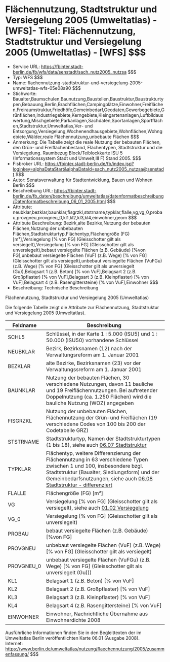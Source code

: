 # Flächennutzung, Stadtstruktur und Versiegelung 2005 (Umweltatlas) - [WFS]- Titel: Flächennutzung, Stadtstruktur und Versiegelung 2005 (Umweltatlas) - [WFS] $$$
- Service URL: https://fbinter.stadt-berlin.de/fb/wfs/data/senstadt/sach_nutz2005_nutzsa $$$
- Typ: WFS $$$
- Name: flachennutzung-stadtstruktur-und-versiegelung-2005-umweltatlas-wfs-05e08a90 $$$
- Stichworte: Baualter,Baumschulen,Baunutzung,Baustellen,Baustruktur,Baustrukturtypen,Bebauung,Berlin,Brachflächen,Campingplätze,Einwohner,Freiflächen,Freiraumstruktur,Friedhöfe,Gemeinbedarf,Geodaten,Gewerbegebiete,Grünflächen,Industriegebiete,Kerngebiete,Kleingartenanlagen,Luftbildauswertung,Mischgebiete,Parkanlagen,Sachdaten,Sportanlagen,Sportflächen,Stadtstruktur,Umweltatlas,Ver- und Entsorgung,Versiegelung,Wochenendhausgebiete,Wohnflächen,Wohngebiete,Wälder,reale Flächennutzung,unbebaute Flächen $$$
- Anmerkung: Die Tabelle zeigt die reale Nutzung der bebauten Flächen, den Grün- und Freiflächenbestand, Flächentypen, Stadtstruktur und die Versiegelung.
Raumbezug Block/Teiblockkarte ISU 5 (Informationssystem Stadt und Umwelt,III F) Stand 2005. $$$
- Fisbroker URL: https://fbinter.stadt-berlin.de/fb/index.jsp?loginkey=alphaDataStart&alphaDataId=sach_nutz2005_nutzsa@senstadt $$$
- Autor: Senatsverwaltung für Stadtentwicklung, Bauen und Wohnen Berlin $$$
- Beschreibung URL: https://fbinter.stadt-berlin.de/fb_daten/beschreibung/umweltatlas/datenformatbeschreibung/Datenformatbeschreibung_06_01_2005.html $$$
- Attribute: neubklar,bezklar,baunklar,fisgrzkl,ststrname,typklar,flalle,vg,vg_0,probau,provgneu,provgneu_0,kl1,kl2,kl3,kl4,einwohner,geom $$$
- Attribute Beschreibung: Bezirk,alte Bezirke,Nutzung der bebauten Flächen,Nutzung der unbebauten Flächen,Stadtstrukturtyp,Flächentyp,Flächengröße (FG) [m²],Versiegelung [% von FG] (Gleisschotter gilt als versiegelt),Versiegelung [% von FG] (Gleisschotter gilt als unversiegelt),bebaut versiegelte Flächen (z.B. Gebäude) [%von FG],unbebaut versiegelte Flächen (VuF) (z.B. Wege) [% von FG] (Gleisschotter gilt als versiegelt),unbebaut versiegelte Flächen (VuFGu) (z.B. Wege) [% von FG] (Gleisschotter gilt als unversiegelt (Gu)),Belagsart 1 (z.B. Beton) [% von VuF],Belagsart 2 (z.B. Großpflaster) [% von VuF],Belagsart 3 (z.B. Kleinpflaster) [% von VuF],Belagsart 4 (z.B. Rasengittersteine) [% von VuF],Einwohner $$$
- Beschreibung: Technische Beschreibung 

Flächennutzung, Stadtstruktur und Versiegelung 2005 (Umweltatlas)

Die folgende Tabelle zeigt die Attribute zur Flächennutzung, Stadtstruktur und Versiegelung 2005 (Umweltatlas).

| **Feldname** | **Beschreibung**                                                                                                                                                                                                                                                                                                                         |
| ------------ | ---------------------------------------------------------------------------------------------------------------------------------------------------------------------------------------------------------------------------------------------------------------------------------------------------------------------------------------- |
| SCHL5        | Schlüssel, in der Karte 1 : 5.000 (ISU5) und 1 : 50.000 (ISU50) vorhandene Schlüssel                                                                                                                                                                                                                                                     |
| NEUBKLAR     | Bezirk, Bezirksnamen (12) nach der Verwaltungsreform am 1\. Januar 2001                                                                                                                                                                                                                                                                  |
| BEZKLAR      | alte Bezirke, Bezirksnamen (23) vor der Verwaltungssreform am 1\. Januar 2001                                                                                                                                                                                                                                                            |
| BAUNKLAR     | Nutzung der bebauten Flächen, 30 verschiedene Nutzungen, davon 11 bauliche und 19 Freiflächennutzungen. Bei auftretender Doppelnutzung (ca. 1.250 Flächen) wird die bauliche Nutzung (WOZ) angegeben                                                                                                                                     |
| FISGRZKL     | Nutzung der unbebauten Flächen, Flächennutzung der Grün-und Freiflächen (19 verschiedene Codes von 100 bis 200 der Codetabelle GRZ)                                                                                                                                                                                                      |
| STSTRNAME    | Stadtstrukturtyp, Namen der Stadtstrukturtypen (1 bis 18), siehe auch [06.07 Stadtstruktur](https://www.berlin.de/umweltatlas/nutzung/stadtstruktur/2005/karten/artikel.1009003.php)                                                                                                                                                     |
| TYPKLAR      | Flächentyp, weitere Differenzierung der Flächennutzung in 63 verschiedene Typen zwischen 1 und 100, insbesondere bzgl. Stadtstruktur (Baualter, Siedlungsform) und der Gemeinbedarfsnutzungen, siehe auch [06.08 Stadtstruktur - differenziert](https://www.berlin.de/umweltatlas/nutzung/stadtstruktur/2005/karten/artikel.1014464.php) |
| FLALLE       | Flächengröße (FG) \[m²\]                                                                                                                                                                                                                                                                                                                 |
| VG           | Versiegelung \[% von FG\] (Gleisschotter gilt als versiegelt), siehe auch [01.02 Versiegelung](https://www.berlin.de/umweltatlas/boden/versiegelung/2005/zusammenfassung/)                                                                                                                                                               |
| VG\_0        | Versiegelung \[% von FG\] (Gleisschotter gilt als unversiegelt)                                                                                                                                                                                                                                                                          |
| PROBAU       | bebaut versiegelte Flächen (z.B. Gebäude) \[%von FG\]                                                                                                                                                                                                                                                                                    |
| PROVGNEU     | unbebaut versiegelte Flächen (VuF) (z.B. Wege) \[% von FG\] (Gleisschotter gilt als versiegelt)                                                                                                                                                                                                                                          |
| PROVGNEU\_0  | unbebaut versiegelte Flächen (VuFGu) (z.B. Wege) \[% von FG\] (Gleisschotter gilt als unversiegelt (Gu)))                                                                                                                                                                                                                                |
| KL1          | Belagsart 1 (z.B. Beton) \[% von VuF\]                                                                                                                                                                                                                                                                                                   |
| KL2          | Belagsart 2 (z.B. Großpflaster) \[% von VuF\]                                                                                                                                                                                                                                                                                            |
| KL3          | Belagsart 3 (z.B. Kleinpflaster) \[% von VuF\]                                                                                                                                                                                                                                                                                           |
| KL4          | Belagsart 4 (z.B. Rasengittersteine) \[% von VuF\]                                                                                                                                                                                                                                                                                       |
| EINWOHNER    | Einwohner, Nachrichtliche Übernahme aus Einwohnerdichte 2008                                                                                                                                                                                                                                                                             |

Ausführliche Informationen finden Sie in den Begleittexten der im Umweltatlas Berlin veröffentlichten Karte 06.01 (Ausgabe 2008).  
Internet: https://www.berlin.de/umweltatlas/nutzung/flaechennutzung/2005/zusammenfassung/ $$$
